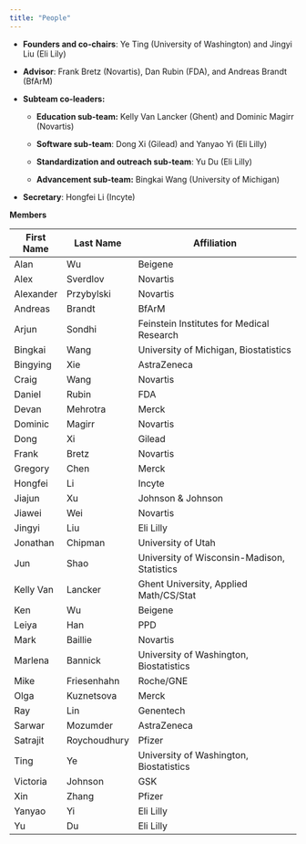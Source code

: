 ```yaml
---
title: "People"
---
```


-   **Founders and co-chairs**: Ye Ting (University of Washington) and Jingyi Liu (Eli Lily)

-   **Advisor**: Frank Bretz (Novartis), Dan Rubin (FDA), and Andreas Brandt (BfArM)

-   **Subteam co-leaders:**

    -   **Education sub-team:** Kelly Van Lancker (Ghent) and Dominic Magirr (Novartis)

    -   **Software sub-team**: Dong Xi (Gilead) and Yanyao Yi (Eli Lilly)

    -   **Standardization and outreach sub-team**: Yu Du (Eli Lilly)

    -   **Advancement sub-team:** Bingkai Wang (University of Michigan)

-   **Secretary**: Hongfei Li (Incyte)

**Members**

| First Name | Last Name    | Affiliation                                 |
|------------|--------------|---------------------------------------------|
| Alan       | Wu           | Beigene                                     |
| Alex       | Sverdlov     | Novartis                                    |
| Alexander  | Przybylski   | Novartis                                    |
| Andreas    | Brandt       | BfArM                                       |
| Arjun      | Sondhi       | Feinstein Institutes for Medical Research   |
| Bingkai    | Wang         | University of Michigan, Biostatistics       |
| Bingying   | Xie          | AstraZeneca                                 |
| Craig      | Wang         | Novartis                                    |
| Daniel     | Rubin        | FDA                                         |
| Devan      | Mehrotra     | Merck                                       |
| Dominic    | Magirr       | Novartis                                    |
| Dong       | Xi           | Gilead                                      |
| Frank      | Bretz        | Novartis                                    |
| Gregory    | Chen         | Merck                                       |
| Hongfei    | Li           | Incyte                                      |
| Jiajun     | Xu           | Johnson & Johnson                           |
| Jiawei     | Wei          | Novartis                                    |
| Jingyi     | Liu          | Eli Lilly                                   |
| Jonathan   | Chipman      | University of Utah                          |
| Jun        | Shao         | University of Wisconsin-Madison, Statistics |
| Kelly Van  | Lancker      | Ghent University, Applied Math/CS/Stat      |
| Ken        | Wu           | Beigene                                     |
| Leiya      | Han          | PPD                                         |
| Mark       | Baillie      | Novartis                                    |
| Marlena    | Bannick      | University of Washington, Biostatistics     |
| Mike       | Friesenhahn  | Roche/GNE                                   |
| Olga       | Kuznetsova   | Merck                                       |
| Ray        | Lin          | Genentech                                   |
| Sarwar     | Mozumder     | AstraZeneca                                 |
| Satrajit   | Roychoudhury | Pfizer                                      |
| Ting       | Ye           | University of Washington, Biostatistics     |
| Victoria   | Johnson      | GSK                                         |
| Xin        | Zhang        | Pfizer                                      |
| Yanyao     | Yi           | Eli Lilly                                   |
| Yu         | Du           | Eli Lilly                                   |
